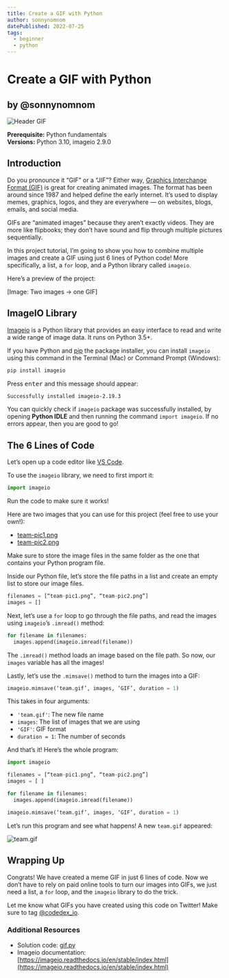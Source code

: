 ```yaml
---
title: Create a GIF with Python
author: sonnynomnom
datePublished: 2022-07-25
tags:
  - beginner
  - python
---
```


# Create a GIF with Python
## by @sonnynomnom

![Header GIF](https://github.com/codedex-io/projects/blob/main/projects/create-a-gif-with-python/header.gif?raw=true)

**Prerequisite:** Python fundamentals  
**Versions:** Python 3.10, imageio 2.9.0

## Introduction

Do you pronounce it “GIF” or a “JIF”? Either way, [Graphics Interchange Format (GIF)](https://en.wikipedia.org/wiki/GIF) is great for creating animated images. The format has been around since 1987 and helped define the early internet. It’s used to display memes, graphics, logos, and they are everywhere — on websites, blogs, emails, and social media.

GIFs are “animated images” because they aren’t exactly videos. They are more like flipbooks; they don’t have sound and flip through multiple pictures sequentially.

In this project tutorial, I’m going to show you how to combine multiple images and create a GIF using just 6 lines of Python code! More specifically, a list, a `for` loop, and a Python library called `imageio`.

Here’s a preview of the project:

[Image: Two images -> one GIF]

## ImageIO Library

[Imageio](https://imageio.readthedocs.io/en/stable/) is a Python library that provides an easy interface to read and write a wide range of image data. It runs on Python 3.5+.

If you have Python and [pip](https://pip.pypa.io/en/stable) the package installer, you can install `imageio` using this command in the Terminal (Mac) or Command Prompt (Windows):

```sh
pip install imageio
```

Press <kbd>enter</kbd> and this message should appear:

```sh
Successfully installed imageio-2.19.3
```

You can quickly check if `imageio` package was successfully installed, by opening **Python IDLE** and then running the command `import imageio`. If no errors appear, then you are good to go!

## The 6 Lines of Code

Let’s open up a code editor like [VS Code](https://code.visualstudio.com). 

To use the `imageio` library, we need to first import it:

```py
import imageio
```

Run the code to make sure it works!

Here are two images that you can use for this project (feel free to use your own!):

- [team-pic1.png](https://raw.githubusercontent.com/codedex-io/projects/main/projects/create-a-gif-with-python/team-pic1.png)
- [team-pic2.png](https://raw.githubusercontent.com/codedex-io/projects/main/projects/create-a-gif-with-python/team-pic2.png)

Make sure to store the image files in the same folder as the one that contains your Python program file.

Inside our Python file, let’s store the file paths in a list and create an empty list to store our image files.

```py
filenames = [“team-pic1.png”, “team-pic2.png”]
images = []
```

Next, let’s use a `for` loop to go through the file paths, and read the images using `imageio`’s `.imread()` method:

```py
for filename in filenames:
  images.append(imageio.imread(filename))
```

The `.imread()` method loads an image based on the file path. So now, our `images` variable has all the images!

Lastly, let’s use the `.mimsave()` method to turn the images into a GIF:

```py
imageio.mimsave(‘team.gif’, images, ‘GIF’, duration = 1)
```

This takes in four arguments:
- `'team.gif'`: The new file name
- `images`: The list of images that we are using
- `'GIF'`: GIF format
- `duration = 1`: The number of seconds

And that’s it! Here’s the whole program:

```py
import imageio

filenames = [“team-pic1.png”, “team-pic2.png”]
images = [ ]

for filename in filenames:
  images.append(imageio.imread(filename))

imageio.mimsave(‘team.gif’, images, ‘GIF’, duration = 1)
```

Let’s run this program and see what happens! A new `team.gif` appeared:

![team.gif](https://raw.githubusercontent.com/codedex-io/projects/main/projects/create-a-gif-with-python/team.gif)

## Wrapping Up

Congrats! We have created a meme GIF in just 6 lines of code. Now we don’t have to rely on paid online tools to turn our images into GIFs, we just need a list, a `for` loop, and the `imageio` library to do the trick. 

Let me know what GIFs you have created using this code on Twitter! Make sure to tag [@codedex_io](https://twitter.com/codedex_io).

### Additional Resources

- Solution code: [gif.py](https://github.com/codedex-io/projects/blob/main/projects/create-a-gif-with-python/gif.py)
- Imageio documentation: [https://imageio.readthedocs.io/en/stable/index.html](https://imageio.readthedocs.io/en/stable/index.html)
